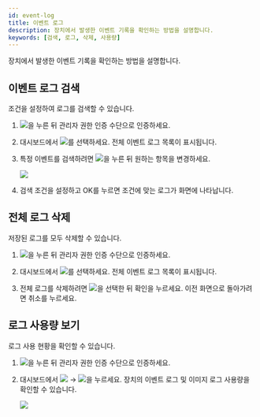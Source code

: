 ```yaml
---
id: event-log
title: 이벤트 로그
description: 장치에서 발생한 이벤트 기록을 확인하는 방법을 설명합니다.
keywords: [검색, 로그, 삭제, 사용량]
---
```


장치에서 발생한 이벤트 기록을 확인하는 방법을 설명합니다.

## 이벤트 로그 검색

조건을 설정하여 로그를 검색할 수 있습니다.

1. <Image src='/img/device/ico-menu.svg' ico />을 누른 뒤 관리자 권한 인증 수단으로 인증하세요.

1. <Cmd>대시보드</Cmd>에서 <Image src='/img/device/ico-eventlog.png' ico />를 선택하세요. 전체 이벤트 로그 목록이 표시됩니다.

1. 특정 이벤트를 검색하려면 <Image src='/img/device/ico-search.svg' ico />을 누른 뒤 원하는 항목을 변경하세요.

    <Image src='/img/device/device-eventlog.png' />

1. 검색 조건을 설정하고 <Cmd>OK</Cmd>를 누르면 조건에 맞는 로그가 화면에 나타납니다.

## 전체 로그 삭제

저장된 로그를 모두 삭제할 수 있습니다.

1. <Image src='/img/device/ico-menu.svg' ico />을 누른 뒤 관리자 권한 인증 수단으로 인증하세요.

1. <Cmd>대시보드</Cmd>에서 <Image src='/img/device/ico-eventlog.png' ico />를 선택하세요. 전체 이벤트 로그 목록이 표시됩니다.

1. 전체 로그를 삭제하려면 <Image src='/img/device/ico-delete.svg' ico />을 선택한 뒤 <Cmd>확인</Cmd>을 누르세요. 이전 화면으로 돌아가려면 <Cmd>취소</Cmd>를 누르세요.

## 로그 사용량 보기

로그 사용 현황을 확인할 수 있습니다.

1. <Image src='/img/device/ico-menu.svg' ico />을 누른 뒤 관리자 권한 인증 수단으로 인증하세요.

1. <Cmd>대시보드</Cmd>에서 <Image src='/img/device/ico-eventlog.png' ico /> → <Image src='/img/device/ico-info.svg' ico />을 누르세요. 장치의 이벤트 로그 및 이미지 로그 사용량을 확인할 수 있습니다.

    <Image src='/img/device/device-eventlog1.png' />